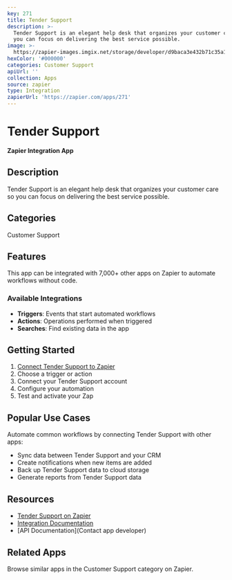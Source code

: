 ```yaml
---
key: 271
title: Tender Support
description: >-
  Tender Support is an elegant help desk that organizes your customer care so
  you can focus on delivering the best service possible.
image: >-
  https://zapier-images.imgix.net/storage/developer/d9baca3e432b71c35a1508c3f95fa34d.png?auto=format%2Ccompress&ixlib=python-3.0.0&q=50
hexColor: '#000000'
categories: Customer Support
apiUrl: ''
collection: Apps
source: zapier
type: Integration
zapierUrl: 'https://zapier.com/apps/271'
---
```

# Tender Support

**Zapier Integration App**

## Description

Tender Support is an elegant help desk that organizes your customer care so you can focus on delivering the best service possible.

## Categories

Customer Support

## Features

This app can be integrated with 7,000+ other apps on Zapier to automate workflows without code.

### Available Integrations

- **Triggers**: Events that start automated workflows
- **Actions**: Operations performed when triggered
- **Searches**: Find existing data in the app

## Getting Started

1. [Connect Tender Support to Zapier](https://zapier.com/apps/271)
2. Choose a trigger or action
3. Connect your Tender Support account
4. Configure your automation
5. Test and activate your Zap

## Popular Use Cases

Automate common workflows by connecting Tender Support with other apps:

- Sync data between Tender Support and your CRM
- Create notifications when new items are added
- Back up Tender Support data to cloud storage
- Generate reports from Tender Support data

## Resources

- [Tender Support on Zapier](https://zapier.com/apps/271)
- [Integration Documentation](https://zapier.com/apps/271/integrations)
- [API Documentation](Contact app developer)

## Related Apps

Browse similar apps in the Customer Support category on Zapier.
